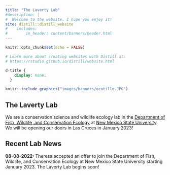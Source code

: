 ```yaml
---
title: "The Laverty Lab"
#description: |
#  Welcome to the website. I hope you enjoy it!
site: distill::distill_website
#    includes:
#        in_header: content/banners/header.html
---
```

```r
knitr::opts_chunk$set(echo = FALSE)

# Learn more about creating websites with Distill at:
# https://rstudio.github.io/distill/website.html

```

```css
d-title {
    display: none;
  }
```


```r
knitr::include_graphics("images/banners/ocotillo.JPG")
```

<h2>The Laverty Lab</h2>

We are a conservation science and wildlife ecology lab in the [Department of Fish, Wildlife, and Conservation Ecology](https://fwce.nmsu.edu/) at [New Mexico State University](https://nmsu.edu/). We will be opening our doors in Las Cruces in January 2023! 

<h2>Recent Lab News</h2>

**08-08-2022:** Theresa accepted an offer to join the Department of Fish, Wildlife, and Conservation Ecology at New Mexico State University starting January 2023. The Laverty Lab begins soon! 
